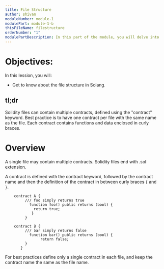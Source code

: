 ```yaml
---
title: File Structure
author: shivam
moduleNumber: module-1
modulePart: module-1-b
thisFileName: filestructure
orderNumber: "1"
modulePartDescription: In this part of the module, you will delve into the basics of the Solidity programming language, which is used for building Solana programs. You will take a deep dive into foundational Solidity for solana concepts.
---
```


# Objectives:

In this lession, you will:

- Get to know about the file structure in Solang.

## tl;dr

Solidity files can contain multiple contracts, defined using the "contract" keyword. Best practice is to have one contract per file with the same name as the file. Each contract contains functions and data enclosed in curly braces.

# Overview

A single file may contain multiple contracts. Solidity files end with .sol extension.

A contract is defined with the contract keyword, followed by the contract name and then the definition of the contract in between curly braces `{` and `}`.

```soldity
    contract A {
         /// foo simply returns true
           function foo() public returns (bool) {
             return true;
            }
         }

    contract B {
         /// bar simply returns false
           function bar() public returns (bool) {
                return false;
         }
       }
```

For best practices define only a single contract in each file, and keep the contract name the same as the file name.
